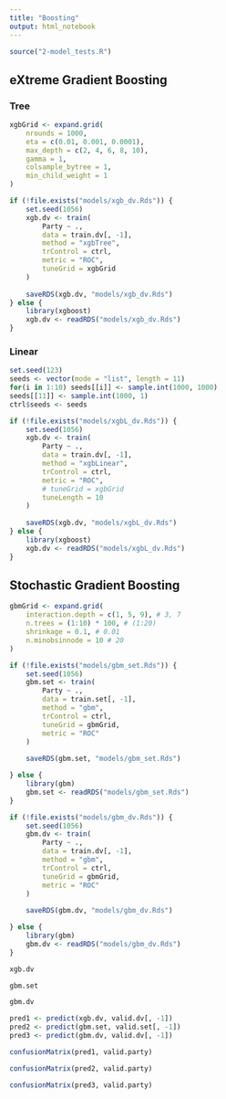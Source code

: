 ```yaml
---
title: "Boosting"
output: html_notebook
---
```


```r
source("2-model_tests.R")
```

## eXtreme Gradient Boosting

### Tree

```r
xgbGrid <- expand.grid(
    nrounds = 1000, 
    eta = c(0.01, 0.001, 0.0001), 
    max_depth = c(2, 4, 6, 8, 10), 
    gamma = 1, 
    colsample_bytree = 1, 
    min_child_weight = 1
)
```

```r
if (!file.exists("models/xgb_dv.Rds")) {
    set.seed(1056)
    xgb.dv <- train(
        Party ~ .,
        data = train.dv[, -1],
        method = "xgbTree",
        trControl = ctrl,
        metric = "ROC",
        tuneGrid = xgbGrid
    )
    
    saveRDS(xgb.dv, "models/xgb_dv.Rds")
} else {
    library(xgboost)
    xgb.dv <- readRDS("models/xgb_dv.Rds")
}
```

### Linear

```r
set.seed(123)
seeds <- vector(mode = "list", length = 11)
for(i in 1:10) seeds[[i]] <- sample.int(1000, 1000)
seeds[[11]] <- sample.int(1000, 1)
ctrl$seeds <- seeds
```


```r
if (!file.exists("models/xgbL_dv.Rds")) {
    set.seed(1056)
    xgb.dv <- train(
        Party ~ .,
        data = train.dv[, -1],
        method = "xgbLinear",
        trControl = ctrl,
        metric = "ROC",
        # tuneGrid = xgbGrid
        tuneLength = 10
    )
    
    saveRDS(xgb.dv, "models/xgbL_dv.Rds")
} else {
    library(xgboost)
    xgb.dv <- readRDS("models/xgbL_dv.Rds")
}
```

## Stochastic Gradient Boosting
```r
gbmGrid <- expand.grid(
    interaction.depth = c(1, 5, 9), # 3, 7
    n.trees = (1:10) * 100, # (1:20)
    shrinkage = 0.1, # 0.01
    n.minobsinnode = 10 # 20
)
```

```r

if (!file.exists("models/gbm_set.Rds")) {
    set.seed(1056)
    gbm.set <- train(
        Party ~ .,
        data = train.set[, -1],
        method = "gbm",
        trControl = ctrl,
        tuneGrid = gbmGrid,
        metric = "ROC"
    )
    
    saveRDS(gbm.set, "models/gbm_set.Rds")

} else {
    library(gbm)
    gbm.set <- readRDS("models/gbm_set.Rds")
}
```

```r

if (!file.exists("models/gbm_dv.Rds")) {
    set.seed(1056)
    gbm.dv <- train(
        Party ~ .,
        data = train.dv[, -1],
        method = "gbm",
        trControl = ctrl,
        tuneGrid = gbmGrid,
        metric = "ROC"
    )
    
    saveRDS(gbm.dv, "models/gbm_dv.Rds")

} else {
    library(gbm)
    gbm.dv <- readRDS("models/gbm_dv.Rds")
}
```

```r
xgb.dv
```

```r
gbm.set
```

```r
gbm.dv
```

```r
pred1 <- predict(xgb.dv, valid.dv[, -1])
pred2 <- predict(gbm.set, valid.set[, -1])
pred3 <- predict(gbm.dv, valid.dv[, -1])
```

```r
confusionMatrix(pred1, valid.party)
```

```r
confusionMatrix(pred2, valid.party)
```

```r
confusionMatrix(pred3, valid.party)
```

